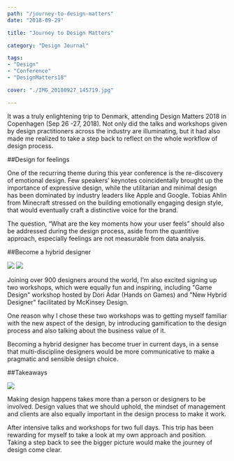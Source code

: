 ```yaml
---
path: "/journey-to-design-matters"
date: "2018-09-29"

title: "Journey to Design Matters"

category: "Design Journal"

tags: 
- "Design"
- "Conference"
- "DesignMatters18"

cover: "./IMG_20180927_145719.jpg"

---
```


It was a truly enlightening trip to Denmark, attending Design Matters 2018 in Copenhagen (Sep 26 -27, 2018). Not only did the talks and workshops given by design practitioners across the industry are illuminating, but it had also made me realized to take a step back to reflect on the whole workflow of design process.

##Design for feelings

One of the recurring theme during this year conference is the re-discovery of emotional design. Few speakers’ keynotes coincidentally brought up the importance of expressive design, while the utilitarian and minimal design has been dominated by industry leaders like Apple and Google. Tobias Ahlin from Minecraft stressed on the building emotionally engaging design style, that would eventually craft a distinctive voice for the brand. 

The question, “What are the key moments how your user feels” should also be addressed during the design process, aside from the quantitive approach, especially feelings are not measurable from data analysis. 


##Become a hybrid designer

<div class="Gallery-50">
<img src="./static/IMG_20180927_131449-123d0e3d4741a1983a7171653ac6c165-2ed49.jpg"></img>
<img src="./static/IMG_20180927_135426-95ae3fc20f0dcfd3c956d7d3b002acbd-2ed49.jpg"></img>
</div>

Joining over 900 designers around the world, I’m also excited signing up two workshops, which were equally fun and inspiring, including "Game Design" workshop hosted by Dori Adar (Hands on Games) and "New Hybrid Designer" facilitated by McKinsey Design. 

One reason why I chose these two workshops was to getting myself familiar with the new aspect of the design, by introducing gamification to the design process and also talking about the business value of it.

Becoming a hybrid designer has become truer in current days, in a sense that multi-discipline designers would be more communicative to make a pragmatic and sensible design choice. 

##Takeaways 

![](./IMG_20180926_183634.jpg) 

Making design happens takes more than a person or designers to be involved. Design values that we should uphold, the mindset of management and clients are also equally important in the design process to make it work. 

After intensive talks and workshops for two full days. This trip has been rewarding for myself to take a look at my own approach and position. Taking a step back to see the bigger picture would make the journey of design come clear. 